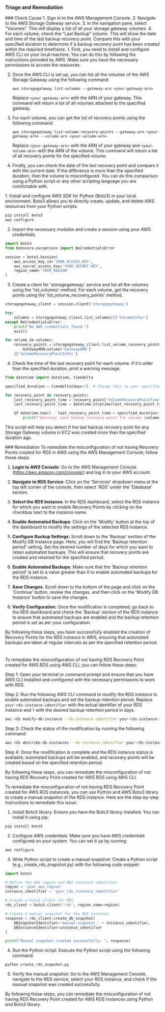 
### Triage and Remediation
<Tabs>

<Tab title='Cause'>
### Check Cause
<AccordionGroup>
<Accordion title='Using Console' defaultOpen='true'>
1. Sign in to the AWS Management Console.
2. Navigate to the AWS Storage Gateway service. 
3. In the navigation pane, select "Volumes". This will display a list of all your storage gateway volumes.
4. For each volume, check the "Last Backup" column. This will show the date and time of the last backup recovery point. Compare this with your specified duration to determine if a backup recovery point has been created within the required timeframe.
</Accordion>

<Accordion title='Using CLI'>
1. First, you need to install and configure AWS CLI on your local machine. You can do this by following the instructions provided by AWS. Make sure you have the necessary permissions to access the resources.

2. Once the AWS CLI is set up, you can list all the volumes of the AWS Storage Gateway using the following command:

   ```
   aws storagegateway list-volumes --gateway-arn <your-gateway-arn>
   ```

   Replace `<your-gateway-arn>` with the ARN of your gateway. This command will return a list of all volumes attached to the specified gateway.

3. For each volume, you can get the list of recovery points using the following command:

   ```
   aws storagegateway list-volume-recovery-points --gateway-arn <your-gateway-arn> --volume-arn <your-volume-arn>
   ```

   Replace `<your-gateway-arn>` with the ARN of your gateway and `<your-volume-arn>` with the ARN of the volume. This command will return a list of all recovery points for the specified volume.

4. Finally, you can check the date of the last recovery point and compare it with the current date. If the difference is more than the specified duration, then the volume is misconfigured. You can do this comparison using a Python script or any other scripting language you are comfortable with.
</Accordion>

<Accordion title='Using Python'>
1. Install and configure AWS SDK for Python (Boto3) in your local environment. Boto3 allows you to directly create, update, and delete AWS resources from your Python scripts.

```python
pip install boto3
aws configure
```

2. Import the necessary modules and create a session using your AWS credentials.

```python
import boto3
from botocore.exceptions import NoCredentialsError

session = boto3.Session(
    aws_access_key_id='YOUR_ACCESS_KEY',
    aws_secret_access_key='YOUR_SECRET_KEY',
    region_name='YOUR_REGION'
)
```

3. Create a client for 'storagegateway' service and list all the volumes using the 'list_volumes' method. For each volume, get the recovery points using the 'list_volume_recovery_points' method.

```python
storagegateway_client = session.client('storagegateway')

try:
    volumes = storagegateway_client.list_volumes()['VolumeInfos']
except NoCredentialsError:
    print("No AWS credentials found.")
    exit()

for volume in volumes:
    recovery_points = storagegateway_client.list_volume_recovery_points(
        GatewayARN=volume['GatewayARN']
    )['VolumeRecoveryPointInfos']
```

4. Check the time of the last recovery point for each volume. If it's older than the specified duration, print a warning message.

```python
from datetime import datetime, timedelta

specified_duration = timedelta(days=7)  # Change this to your specified duration

for recovery_point in recovery_points:
    last_recovery_point_time = recovery_point['VolumeRecoveryPointTime']
    last_recovery_point_time = datetime.strptime(last_recovery_point_time, '%Y-%m-%dT%H:%M:%S.%fZ')

    if datetime.now() - last_recovery_point_time > specified_duration:
        print(f"Warning: Last backup recovery point for volume {volume['VolumeId']} was created more than {specified_duration} ago.")
```

This script will help you detect if the last backup recovery point for any Storage Gateway volume in EC2 was created more than the specified duration ago.
</Accordion>

</AccordionGroup>
</Tab>
<Tab title='Remediation'>
### Remediation

<AccordionGroup>
<Accordion title='Using Console' defaultOpen='true'>
To remediate the misconfiguration of not having Recovery Points created for RDS in AWS using the AWS Management Console, follow these steps:

1. **Login to AWS Console**: Go to the AWS Management Console (https://aws.amazon.com/console/) and log in to your AWS account.

2. **Navigate to RDS Service**: Click on the 'Services' dropdown menu at the top left corner of the console, then select 'RDS' under the 'Database' section.

3. **Select the RDS Instance**: In the RDS dashboard, select the RDS instance for which you want to enable Recovery Points by clicking on the checkbox next to the instance name.

4. **Enable Automated Backups**: Click on the 'Modify' button at the top of the dashboard to modify the settings of the selected RDS instance.

5. **Configure Backup Settings**: Scroll down to the 'Backup' section of the Modify DB Instance page. Here, you will find the 'Backup retention period' setting. Set the desired number of days for which you want to retain automated backups. This will ensure that recovery points are created and retained for the specified period.

6. **Enable Automated Backups**: Make sure that the 'Backup retention period' is set to a value greater than 0 to enable automated backups for the RDS instance.

7. **Save Changes**: Scroll down to the bottom of the page and click on the 'Continue' button, review the changes, and then click on the 'Modify DB Instance' button to save the changes.

8. **Verify Configuration**: Once the modification is completed, go back to the RDS dashboard and check the 'Backup' section of the RDS instance to ensure that automated backups are enabled and the backup retention period is set as per your configuration.

By following these steps, you have successfully enabled the creation of Recovery Points for the RDS instance in AWS, ensuring that automated backups are taken at regular intervals as per the specified retention period.

#
</Accordion>

<Accordion title='Using CLI'>
To remediate the misconfiguration of not having RDS Recovery Point created for AWS RDS using AWS CLI, you can follow these steps:

Step 1: Open your terminal or command prompt and ensure that you have AWS CLI installed and configured with the necessary permissions to work with RDS.

Step 2: Run the following AWS CLI command to modify the RDS instance to enable automated backups and set the backup retention period. Replace `your-rds-instance-identifier` with the actual identifier of your RDS instance and `7` with the desired backup retention period in days.

```bash
aws rds modify-db-instance --db-instance-identifier your-rds-instance-identifier --backup-retention-period 7 --apply-immediately
```

Step 3: Check the status of the modification by running the following command:

```bash
aws rds describe-db-instances --db-instance-identifier your-rds-instance-identifier --query 'DBInstances[*].[DBInstanceIdentifier,DBInstanceStatus]'
```

Step 4: Once the modification is complete and the RDS instance status is available, automated backups will be enabled, and recovery points will be created based on the specified retention period.

By following these steps, you can remediate the misconfiguration of not having RDS Recovery Point created for AWS RDS using AWS CLI.
</Accordion>

<Accordion title='Using Python'>
To remediate the misconfiguration of not having RDS Recovery Point created for AWS RDS instances, you can use Python and AWS Boto3 library to create a manual snapshot of the RDS instance. Here are the step-by-step instructions to remediate this issue:

1. Install Boto3 library:
Ensure you have the Boto3 library installed. You can install it using pip:
```bash
pip install boto3
```

2. Configure AWS credentials:
Make sure you have AWS credentials configured on your system. You can set it up by running:
```bash
aws configure
```

3. Write Python script to create a manual snapshot:
Create a Python script (e.g., create_rds_snapshot.py) with the following code snippet:

```python
import boto3

# Define the AWS region and RDS instance identifier
region = 'your_aws_region'
instance_identifier = 'your_rds_instance_identifier'

# Create a boto3 client for RDS
rds_client = boto3.client('rds', region_name=region)

# Create a manual snapshot for the RDS instance
response = rds_client.create_db_snapshot(
    DBSnapshotIdentifier='manual-snapshot-' + instance_identifier,
    DBInstanceIdentifier=instance_identifier
)

print("Manual snapshot created successfully: ", response)
```

4. Run the Python script:
Execute the Python script using the following command:
```bash
python create_rds_snapshot.py
```

5. Verify the manual snapshot:
Go to the AWS Management Console, navigate to the RDS service, select your RDS instance, and check if the manual snapshot was created successfully.

By following these steps, you can remediate the misconfiguration of not having RDS Recovery Point created for AWS RDS instances using Python and Boto3 library.
</Accordion>

</AccordionGroup>
</Tab>
</Tabs>
